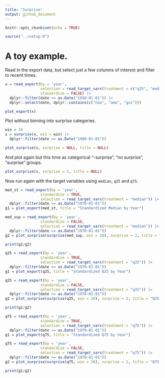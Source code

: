 ```yaml
---
title: "Surprise"
output: github_document
---
```


```r
knitr::opts_chunk$set(echo = TRUE)
```


```r
source("../setup.R")
```


# A toy example.

Read in the export data, but select just a few columns of interest and filter to recent times.

```r
x = read_export(by = 'year', 
                selection = read_target_vars(treatment = c("q25", "median", "q75")),
                standardize = FALSE) |>
  dplyr::filter(date >= as.Date("1950-01-01")) |>
  dplyr::select(date, dplyr::contains(c("nao", "amo", "gsi"))) 

plot_export(x)
```



Plot without binning into surprise categories.

```r
win = 10
s = surprise(x, win = win) |>
  dplyr::filter(date >= as.Date("1980-01-01"))

plot_surprise(s, surprise = NULL, title = NULL)
```

And plot again but this time as categorical "-surprise", "no surprise", "surprise" groups.

```r
plot_surprise(s, surprise = 2, title = NULL)
```



Now run again with the target variables using `median`, `q25` and `q75`.


```r
med_st = read_export(by = 'year', 
                standardize = TRUE, 
                selection = read_target_vars(treatment = "median")) |>
  dplyr::filter(date >= as.Date("1970-01-01"))
g1 = plot_export(med_st, title = "Standardized Median by Year")

med_sup = read_export(by = 'year', 
                standardize = FALSE, 
                selection = read_target_vars(treatment = "median")) |>
  dplyr::filter(date >= as.Date("1970-01-01"))
g2 = plot_surprise(surprise(med_sup, win = 20), surprise = 2, title = "Median Surprise by Year")

print(g1/g2)
```
```r
q25 = read_export(by = 'year', 
                standardize = TRUE, 
                selection = read_target_vars(treatment = "q25")) |>
  dplyr::filter(date >= as.Date("1970-01-01"))
g1 = plot_export(q25, title = "Standardized Q25 by Year")

q25 = read_export(by = 'year', 
                standardize = FALSE, 
                selection = read_target_vars(treatment = "q25")) |>
  dplyr::filter(date >= as.Date("1970-01-01"))
g2 = plot_surprise(surprise(q25, win = 20), surprise = 2, title = "Q25 Surprise by Year")

print(g1/g2)
```


```r
q75 = read_export(by = 'year', 
                standardize = TRUE, 
                selection = read_target_vars(treatment = "q75")) |>
  dplyr::filter(date >= as.Date("1970-01-01"))
g1 = plot_export(q75, title = "Standardized Q75 by Year")

q75 = read_export(by = 'year', 
                standardize = FALSE, 
                selection = read_target_vars(treatment = "q75")) |>
  dplyr::filter(date >= as.Date("1970-01-01"))
g2 = plot_surprise(surprise(q75, win = 20), surprise = 2, title = "Q75 Surprise by Year")

print(g1/g2)
```